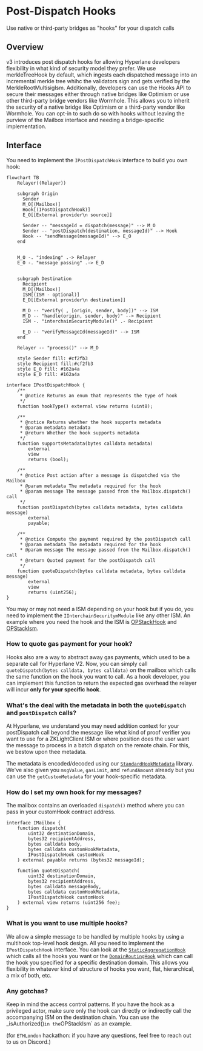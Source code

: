 # Post-Dispatch Hooks

Use native or third-party bridges as "hooks" for your dispatch calls

## Overview

v3 introduces post dispatch hooks for allowing Hyperlane developers flexibility in what kind of security model they prefer. We use merkleTreeHook by default, which ingests each dispatched message into an incremental merkle tree whihc the validators sign and gets verified by the MerkleRootMultisigIsm. Additionally, developers can use the Hooks API to secure their messages either through native bridges like Optimism or use other third-party bridge vendors like Wormhole.
This allows you to inherit the security of a native bridge like Optimism or a third-party vendor like Wormhole. You can opt-in to such do so with hooks without leaving the purview of the Mailbox interface and needing a bridge-specific implementation.

## Interface

You need to implement the `IPostDispatchHook` interface to build you own hook:

```mermaid
flowchart TB
    Relayer((Relayer))

    subgraph Origin
      Sender
      M_O[(Mailbox)]
      Hook[(IPostDispatchHook)]
      E_O[[External provider\n source]]

      Sender -- "messageId = dispatch(message)" --> M_O
      Sender -- "postDispatch(destination, messageId)" --> Hook
      Hook -- "sendMessage(messageId)" --> E_O
    end


    M_O -. "indexing" .-> Relayer
    E_O -. "message passing" .-> E_D


    subgraph Destination
      Recipient
      M_D[(Mailbox)]
      ISM[(ISM - optional)]
      E_D[[External provider\n destination]]

      M_D -- "verify( , [origin, sender, body])" --> ISM
      M_D -- "handle(origin, sender, body)" --> Recipient
      ISM -. "interchainSecurityModule()" .- Recipient

      E_D -- "verifyMessageId(messageId)" --> ISM
    end

    Relayer -- "process()" --> M_D

    style Sender fill: #cf2fb3
    style Recipient fill:#cf2fb3
    style E_O fill: #162a4a
    style E_D fill: #162a4a

```

```solidity
interface IPostDispatchHook {
    /**
     * @notice Returns an enum that represents the type of hook
     */
    function hookType() external view returns (uint8);

    /**
     * @notice Returns whether the hook supports metadata
     * @param metadata metadata
     * @return Whether the hook supports metadata
     */
    function supportsMetadata(bytes calldata metadata)
        external
        view
        returns (bool);

    /**
     * @notice Post action after a message is dispatched via the Mailbox
     * @param metadata The metadata required for the hook
     * @param message The message passed from the Mailbox.dispatch() call
     */
    function postDispatch(bytes calldata metadata, bytes calldata message)
        external
        payable;

    /**
     * @notice Compute the payment required by the postDispatch call
     * @param metadata The metadata required for the hook
     * @param message The message passed from the Mailbox.dispatch() call
     * @return Quoted payment for the postDispatch call
     */
    function quoteDispatch(bytes calldata metadata, bytes calldata message)
        external
        view
        returns (uint256);
}
```

You may or may not need a ISM depending on your hook but if you do, you need to implement the `IInterchainSecuritymModule` like any other ISM. An example where you need the hook and the ISM is [OPStackHook](https://github.com/hyperlane-xyz/hyperlane-monorepo/blob/v3/solidity/contracts/hooks/OPStackHook.sol) and [OPStackIsm](https://github.com/hyperlane-xyz/hyperlane-monorepo/blob/v3/solidity/contracts/isms/hook/OPStackIsm.sol).

### How to quote gas payment for your hook?

Hooks also are a way to abstract away gas payments, which used to be a separate call for Hyperlane V2. Now, you can simply call `quoteDispatch(bytes calldata, bytes calldata)` on the mailbox which calls the same function on the hook you want to call. As a hook developer, you can implement this function to return the expected gas overhead the relayer will incur **only for your specific hook**.

### What's the deal with the metadata in both the `quoteDispatch` and `postDispatch` calls?

At Hyperlane, we understand you may need addition context for your postDispatch call beyond the message like what kind of proof verifier you want to use for a ZKLightClient ISM or where position does the user want the message to process in a batch dispatch on the remote chain. For this, we bestow upon thee metadata.

The metadata is encoded/decoded using our [`StandardHookMetadata`](https://github.com/hyperlane-xyz/hyperlane-monorepo/blob/v3/solidity/contracts/hooks/libs/StandardHookMetadata.sol) library. We've also given you `msgValue`, `gasLimit`, and `refundAmount` already but you can use the `getCustomMetadata` for your hook-specific metadata.

### How do I set my own hook for my messages?

The mailbox contains an overloaded `dispatch()` method where you can pass in your customHook contract address.

```solidity
interface IMailbox {
    function dispatch(
        uint32 destinationDomain,
        bytes32 recipientAddress,
        bytes calldata body,
        bytes calldata customHookMetadata,
        IPostDispatchHook customHook
    ) external payable returns (bytes32 messageId);

    function quoteDispatch(
        uint32 destinationDomain,
        bytes32 recipientAddress,
        bytes calldata messageBody,
        bytes calldata customHookMetadata,
        IPostDispatchHook customHook
    ) external view returns (uint256 fee);
}
```

### What is you want to use multiple hooks?

We allow a simple message to be handled by multiple hooks by using a multihook top-level hook design. All you need to implement the `IPostDispatchHook` interface. You can look at the [`StaticAggregationHook`](https://github.com/hyperlane-xyz/hyperlane-monorepo/blob/v3/solidity/contracts/hooks/aggregation/StaticAggregationHook.sol) which calls all the hooks you want or the [`DomainRoutingHook`](https://github.com/hyperlane-xyz/hyperlane-monorepo/blob/v3/solidity/contracts/hooks/routing/DomainRoutingHook.sol) which can call the hook you specified for a specific destination domain. This allows you flexibility in whatever kind of structure of hooks you want, flat, hierarchical, a mix of both, etc.

### Any gotchas?

Keep in mind the access control patterns. If you have the hook as a privileged actor, make sure only the hook can directly or indirectly call the accompanying ISM on the destination chain. You can use the \_isAuthorized()`in the`OPStackIsm` as an example.

(for `ETHLondon` hackathon: if you have any questions, feel free to reach out to us on Discord.)

